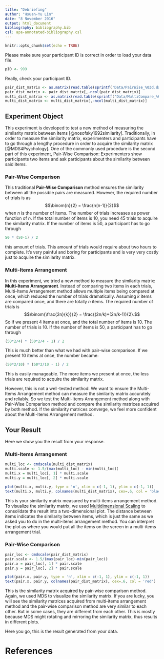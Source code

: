 ```yaml
---
title: "Debriefing"
author: "Hsuan-Yu Lin"
date: "8 November 2016"
output: html_document
bibliography: bibliography.bib
csl: apa-annotated-bibliography.csl
---
```



```r
knitr::opts_chunk$set(echo = TRUE)

```

Please make sure your participant ID is correct in order to load your data file. 
```r
pID <- 999
```
Really, check your participant ID.

```r
pair_dist_matrix <- as.matrix(read.table(sprintf('Data/PairWise_%03d.dat', pID), sep = '\t'))
pair_dist_matrix <- pair_dist_matrix[,-ncol(pair_dist_matrix)]
multi_dist_matrix <- as.matrix(read.table(sprintf('Data/MultiCompare_%03d.dat', pID), sep = '\t'))
multi_dist_matrix <- multi_dist_matrix[,-ncol(multi_dist_matrix)]
```

## Experiment Object
This experiment is developed to test a new method of measuring the similarity matrix between items [@nosofsky1992similarity]. Traditionally, in order to measure the similarity matrix, experimenters and participants have to go through a lengthy procedure in order to acquire the similarity matrix [@MDS4Psychology]. One of the commonly used procedure is the second part of this experiment, Pair-Wise Comparison: Experimenters show participants two items and ask participants about the similarity between said items. 

### Pair-Wise Comparison

This traditional __Pair-Wise Comparison__ method ensures the similarity between all the possible pairs are measured. However, the required number of trials is as 
$$\binom{n}{2} = \frac{n(n-1)}{2}$$
when $n$ is the number of items. The number of trials increases as power function of $n$. If the total number of items is $10$, you need $45$ trials to acquire the similarity matrix. If the number of items is $50$, a participant has to go through 

``` r
50 * (50-1) / 2
```
this amount of trials. This amount of trials would require about two hours to complete. It's very painful and boring for participants and is very very costly just to acquire the similarity matrix.

### Multi-Items Arrangement
In this experiment, we tried a new method to measure the similarity matrix: __Multi-Items Arrangement__. Instead of comparing two items in each trials, Multi-Items Arrangement method allows multiple items being compared at once, which reduced the number of trials dramatically. Assuming $k$ items are compared once, and there are totally $n$ items. The required number of trials is 
$$\binom{\frac{2n}{k}}{2} = \frac{(2n/k)*(2n/k-1)}{2}.$$
So if we present $4$ items at once, and the total number of items is $10$. The number of trials is $10$. If the number of items is $50$, a participant has to go through
``` r
(50*2/4) * (50*2/4 - 1) / 2
```
This is much better than what we had with pair-wise comparison. If we present $10$ items at once, the number became:
``` r
(50*2/10) * (50*2/10 - 1) / 2
```
This is easily manageable. The more items we present at once, the less trials are required to acquire the similarity matrix.

However, this is not a well-tested method. We want to ensure the Multi-Items Arrangement method can measure the similarity matrix accurately and reliably. So we test the Multi-Items Arrangement method along with Pair-Wise Comparison method and compare the similarity matrices acquired by both method. If the similarity matrices converge, we feel more confident about the Multi-Items Arrangement method.

## Your Result
Here we show you the result from your response.

### Multi-Items Arrangement
``` r
multi_loc <- cmdscale(multi_dist_matrix)
multi.scale <- 1.5/(max(multi_loc) - min(multi_loc))
multi.x = multi_loc[, 1] * multi.scale
multi.y = multi_loc[, 2] * multi.scale
```
``` r
plot(multi.x, multi.y, type = 'n', xlim = c(-1, 1), ylim = c(-1, 1))
text(multi.x, multi.y, colnames(multi_dist_matrix), cex=.6, col = 'black')
```

This is your similarity matrix measured by multi-items arrangement method. To visualize the similarity matrix, we used [Multidimensional Scaling](https://en.wikipedia.org/wiki/Multidimensional_scaling) to consolidate the result into a two-dimensional plot. The distance between items indicates the similarity between items, which is just the same as we asked you to do in the multi-items arrangement method. You can interpret the plot as where you would put all the items on the screen in a multi-items arrangement trial. 

### Pair-Wise Comparison
```r
pair_loc <- cmdscale(pair_dist_matrix)
pair.scale <- 1.5/(max(pair_loc)-min(pair_loc))
pair.x = pair_loc[, 1] * pair.scale
pair.y = pair_loc[, 2] * pair.scale
```
``` r
plot(pair.x, pair.y, type = 'n', xlim = c(-1, 1), ylim = c(-1, 1))
text(pair.x, pair.y, colnames(pair_dist_matrix), cex=.6, col = 'red')
```

This is the similarity matrix acquired by pair-wise comparison method. Again, we used MDS to visualize the similarity matrix. If you are lucky, you will see the similarity matrices acquired from multi-items arrangement method and the pair-wise comparison method are very similar to each other. But in some cases, they are different from each other. This is mostly because MDS might rotating and mirroring the similarity matrix, thus results in different plots. 

Here you go, this is the result generated from your data.

# References
